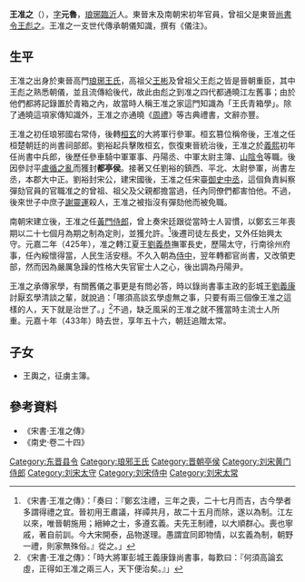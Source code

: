 {{for|东海王氏的'''王準之'''|王雅 (晋朝)#子女}}
'''王准之'''（{{bd|378年||433年|catIdx=W}}），[[表字|字]]'''元魯'''，[[琅琊|琅琊]][[臨沂|臨沂]]人。東晉末及南朝宋初年官員，曾祖父是東晉[[尚書令|尚書令]][[王彪之|王彪之]]。王准之一支世代傳承朝儀知識，撰有《儀注》。

== 生平 ==
王准之出身於東晉高門[[琅琊王氏|琅琊王氏]]，高祖父[[王彬_(東晉)|王彬]]及曾祖父王彪之皆是晉朝重臣，其中王彪之熟悉朝儀，並且流傳給後代，故此由彪之到准之四代都通曉江左舊事；由於他們都將記錄置於青箱之內，故當時人稱王准之家這門知識為「王氏青箱學」。除了通曉這項家傳知識外，王准之亦通曉《[[周禮|周禮]]》等古典禮書，文辭亦豐。

王准之初任琅邪國右常侍，後轉[[桓玄|桓玄]]的大將軍行參軍。桓玄篡位稱帝後，王准之任桓楚朝廷的尚書祠部郎。劉裕起兵擊敗桓玄，恢復東晉統治後，王准之於[[義熙_(東晉)|義熙]]初年任尚書中兵郎，後歷任參車騎中軍軍事、丹陽丞、中軍太尉主簿、[[山陰縣|山陰]][[縣令|令]]等職。後因參討平[[盧循之亂|盧循之亂]]而獲封'''都亭侯'''。接著又任劉裕的鎮西、平北、太尉參軍，尚書左丞，本郡大中正。劉裕封宋公，建宋國後，王准之任宋臺[[御史中丞|御史中丞]]，這個負責糾察彈劾官員的官職准之的曾祖、祖父及父親都擔當過，任內同僚們都害怕他。不過，後來世子中庶子[[謝靈運|謝靈運]]殺人，王准之被指沒有彈劾他而被免職。

南朝宋建立後，王准之任[[黃門侍郎|黃門侍郎]]，曾上奏宋廷跟從當時士人習慣，以鄭玄三年喪期以二十七個月為期之制為定則，並獲允許。<ref>《宋書·王准之傳》：「奏曰：『鄭玄注禮，三年之喪，二十七月而吉，古今學者多謂得禮之宜。晉初用王肅議，祥禫共月，故二十五月而除，遂以為制。江左以來，唯晉朝施用；縉紳之士，多遵玄義。夫先王制禮，以大順群心。喪也寧戚，著自前訓。今大宋開泰，品物遂理。愚謂宜同即物情，以玄義為制，朝野一禮，則家無殊俗。』從之。」</ref>後遷司徒左長史，又外任始興太守。元嘉二年（425年），准之轉江夏王[[劉義恭|劉義恭]]撫軍長史，歷陽太守，行南徐州府事，任內綏懷得當，人民生活安穩。不久入朝為[[侍中|侍中]]，翌年轉都官尚書，又改領吏部，然而因為嚴厲急躁的性格大失官宦士人之心，後出調為丹陽尹。

王准之承傳家學，有關舊儀之事更是有問必答，時以錄尚書事主政的彭城王[[劉義康|劉義康]]討厭玄學清談之輩，就說過：「哪須高談玄學虛無之事，只要有兩三個像王准之這樣的人，天下就是治世了。」<ref>《宋書·王准之傳》：「時大將軍彭城王義康錄尚書事，每歎曰：『何須高論玄虛，正得如王准之兩三人，天下便治矣。』」</ref>不過，缺乏風采的王准之就不獲當時主流士人所重。元嘉十年（433年）時去世，享年五十六，朝廷追贈太常。

== 子女 ==
*王輿之，征虜主簿。
== 參考資料 ==
*《宋書·王准之傳》
*《南史·卷二十四》
{{reflist}}

[[Category:东晋县令|Category:东晋县令]]
[[Category:琅邪王氏|Category:琅邪王氏]]
[[Category:晋朝亭侯|Category:晋朝亭侯]]
[[Category:刘宋黄门侍郎|Category:刘宋黄门侍郎]]
[[Category:刘宋太守|Category:刘宋太守]]
[[Category:刘宋侍中|Category:刘宋侍中]]
[[Category:刘宋太常|Category:刘宋太常]]